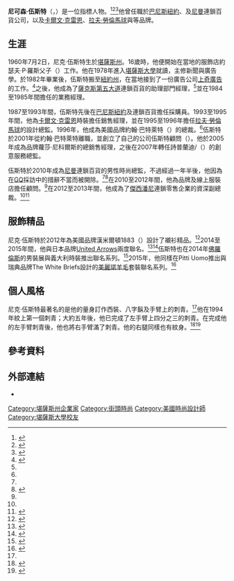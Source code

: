 {{Infobox Biography
| subject_name   = 尼克·伍斯特
| image_name     = 
| image_size     = 
| image_caption  =
| date_of_birth  = 1960年7月2日
| place_of_birth = {{USA}}[[堪薩斯州|堪薩斯州]]{{link-en|薩利納 (堪薩斯州)|Salina, Kansas|薩利納}}
| date_of_death  = 
| place_of_death = 
| occupation     = 時尚總監
}}

'''尼可森·伍斯特'''（{{lang-en|Nickelson Wooster}}，{{bd|1960年|7月2日}}）是一位{{le|街頭時尚|street style}}指標人物。<ref>{{cite web|author=Mark Anthony Green|url=http://www.gq.com/style/wear-it-now/201112/nick-wooster-christmas-gifts|title= Jolly Saint Nick’s Gift Guide|work= GQ|date=2011-12-20|accessdate=2015-05-08|archiveurl=https://web.archive.org/web/20120106062029/http://www.gq.com/style/wear-it-now/201112/nick-wooster-christmas-gifts/|archivedate=2012-01-06|deadurl=yes}}</ref><ref>{{cite web|url=http://www.out.com/fashion/truman-says/2013/09/10/out-street-nyfw-nick-wooster-ovadia-and-sons |title=OUT On The Street at NYFW|work=Out Magazine|date=2013-09-10|first=Andrew |last=Villagomez|accessdate=2015-05-08|archiveurl=https://web.archive.org/web/20150323005238/http://www.out.com/fashion/truman-says/2013/09/10/out-street-nyfw-nick-wooster-ovadia-and-sons|archivedate=2015-03-23|deadurl=no}}</ref><ref>{{cite web|url=http://articlesofstyle.com/38035/street-style-project-menswear-show-nyc/|title=Street Style: Project Menswear Show NYC|work=Articles of Style|date=2014-01-28|accessdate=2015-05-08|archiveurl=https://web.archive.org/web/20150305024522/http://articlesofstyle.com/38035/street-style-project-menswear-show-nyc|archivedate=2015-03-05|deadurl=yes}}</ref>他曾任職於[[巴尼斯紐約|巴尼斯紐約]]、{{le|波道夫·古德曼|Bergdorf Goodman}}及[[尼曼_(百貨公司)|尼曼]]連鎖百貨公司，以及[[卡爾文·克雷恩|卡爾文·克雷恩]]、[[拉夫·勞倫馬球|拉夫·勞倫馬球]]與{{le|托姆·布朗恩|Thom Browne}}等品牌。

== 生涯 ==
1960年7月2日，尼克·伍斯特生於[[堪薩斯州|堪薩斯州]]{{le|薩利納 (堪薩斯州)|Salina, Kansas|薩利納}}。16歲時，他便開始在當地的服飾店約瑟夫·P·羅斯父子（{{lang|en|Joseph P. Roth and Sons}}）工作。他在1978年進入[[堪薩斯大學|堪薩斯大學]]就讀，主修新聞與廣告學。於1982年畢業後，伍斯特搬至[[紐約州|紐約州]]，在當地接到了一份廣告公司[[上奇廣告|上奇廣告]]的工作。<ref name="bof">{{cite news|first=Tommye |last=Fitzpatrick|url=http://www.businessoffashion.com/articles/creative-class/the-creative-class-nickelson-wooster-creative-director |title=Nickelson Wooster, Creative Director|date= 2012-10-16|work= The Business of Fashion|accessdate=2015-05-08|archiveurl=https://web.archive.org/web/20150405045140/http://www.businessoffashion.com/articles/creative-class/the-creative-class-nickelson-wooster-creative-director|archivedate=2015-04-05|deadurl=no}}</ref>之後，他成為了[[薩克斯第五大道|薩克斯第五大道]]連鎖百貨的助理部門經理，<ref name="bof" />並在1984至1985年間擔任{{le|紐約雜誌|New York Magazine}}的業務經理。

1987至1993年間，伍斯特先後在[[巴尼斯紐約|巴尼斯紐約]]及{{le|波道夫·古德曼|Bergdorf Goodman}}連鎖百貨擔任採購員。1993至1995年間，他為[[卡爾文·克雷恩|卡爾文·克雷恩]]時裝擔任銷售經理，並在1995至1996年擔任[[拉夫·勞倫馬球|拉夫·勞倫馬球]]的設計總監。1996年，他成為美國品牌約翰·巴特萊特（{{lang|en|John Bartlett}}）的總裁。<ref name="bof" />伍斯特於2001年從約翰·巴特萊特離職，並創立了自己的公司伍斯特顧問（{{lang|en|Wooster Consultancy}}）。他於2005年成為品牌蘿莎·尼科爾斯的總銷售經理，之後在2007年轉任詩普蘭迪/{{le|埃拉·摩斯|Ella Moss}}（{{lang|en|Splendid/Ella Moss}}）的創意服務總監。

伍斯特於2010年成為[[尼曼_(百貨公司)|尼曼]]連鎖百貨的男性時尚總監，不過經過一年半後，他因為在[[GQ|GQ]]採訪中的措辭不當而被開除。<ref name="bof" /><ref name="nyp">{{cite web|first=James|last=Covert|url=http://nypost.com/2012/04/27/nickelson-wooster-to-become-creative-director-for-jcpenneys-mens-clothing-business/ |title=Nickelson Wooster to become creative director for JCPenney’s men’s clothing business|work= New York Post|date=2012-04-27|accessdate=2015-05-08|archiveurl=https://web.archive.org/web/20150514013840/http://nypost.com/2012/04/27/nickelson-wooster-to-become-creative-director-for-jcpenneys-mens-clothing-business/|archivedate=2015-05-14|deadurl=no}}</ref>在2010至2012年間，他為{{le|托姆·布朗恩|Thom Browne}}品牌及線上服裝店{{le|吉爾特集團|Gilt Groupe}}擔任顧問。<ref name="bof" />在2012至2013年間，他成為了[[傑西潘尼|傑西潘尼]]連鎖零售企業的資深副總裁。<ref name="nyp" /><ref>{{cite web|first=James |last=Covert|url=http://nypost.com/2013/04/17/an-ill-fitting-suit-wooster-joins-penney-exec-exodus/ |title=An ill-fitting suit: Wooster joins Penney exec exodus|work= New York Post |date=2013-04-17|accessdate=2015-05-08|archiveurl=https://web.archive.org/web/20150518192803/http://nypost.com/2013/04/17/an-ill-fitting-suit-wooster-joins-penney-exec-exodus/|archivedate=2015-05-18|deadurl=no}}</ref>

== 服飾精品 ==
尼克·伍斯特於2012年為美國品牌漢米爾頓1883（{{lang|en|Hamilton 1883}}）設計了襯衫精品。<ref>{{cite web|first=Alec|last= Banks|url=http://hypebeast.com/2012/08/hamilton-1883-for-project-wooster-collection|title= Hamilton 1883 for Project Wooster Collection|work=Hypebeast|date=2012-08-15|accessdate=2015-05-08|archiveurl=https://web.archive.org/web/20150518075848/http://hypebeast.com/2012/08/hamilton-1883-for-project-wooster-collection|archivedate=2015-05-18|deadurl=no}}</ref>2014至2015年間，他與日本品牌[[United_Arrows|United Arrows]]兩度聯名。<ref>{{cite web|first=Alec |last=Banks|url=http://hypebeast.com/2014/4/nick-wooster-x-united-arrows-collection|title= Nick Wooster x UnitNew York, ed Arrows Collection|work= Hypebeast |date=2014-04-04|accessdate=2015-05-08|archiveurl=https://web.archive.org/web/20150518075844/http://hypebeast.com/2014/4/nick-wooster-x-united-arrows-collection|archivedate=2015-05-18|deadurl=no}}</ref><ref>{{cite web|first=Cameron |last=Wolf|url=http://www.complex.com/style/2015/04/nick-wooster-united-arrows-2015-spring-summer-collection |title=United Arrow’s Collaboration With Nick Wooster Might Get You Street Styled by Tommy Ton, Too|work= Complex|date=2015-04-02|accessdate=2015-05-08|archiveurl=https://web.archive.org/web/20150518074912/http://www.complex.com/style/2015/04/nick-wooster-united-arrows-2015-spring-summer-collection|archivedate=2015-05-18|deadurl=no}}</ref>伍斯特也在2014年[[佛羅倫斯|佛羅倫斯]]的男裝展{{le|Pitti Uomo|Pitti Uomo}}與義大利時裝{{le|Lardini|Lardini}}推出聯名系列。<ref>{{cite web|first=Guy |last=Trebay|url=http://www.nytimes.com/2014/06/21/fashion/Nick-Wooster-Instagram-Mens-Fashion-Design-Debut-at-Pitti-Uomo.html |title=Nick Wooster, One-Man Brand|work= The New York Times|date=2014-06-19|accessdate=2015-05-08|archiveurl=https://web.archive.org/web/20150402221102/http://www.nytimes.com/2014/06/21/fashion/Nick-Wooster-Instagram-Mens-Fashion-Design-Debut-at-Pitti-Uomo.html?_r=0|archivedate=2015-04-02|deadurl=no}}</ref>2015年，他同樣在Pitti Uomo推出與瑞典品牌The White Briefs設計的[[美麗諾羊|美麗諾羊毛]]套裝聯名系列。<ref>{{cite web|first=Jesse|last= Steinbach|url=http://www.out.com/fashion/truman-says/2015/01/14/nick-wooster-woolmark-white-briefs-merino-wool-collection |title=Nick Wooster Unveils Collaboration with The White Briefs & Woolmark|work=Out Magazine|date= 2015-01-14|accessdate=2015-05-08|archiveurl=https://web.archive.org/web/20150518071837/http://www.out.com/fashion/truman-says/2015/01/14/nick-wooster-woolmark-white-briefs-merino-wool-collection|archivedate=2015-05-18|deadurl=no}}</ref>

== 個人風格 ==
尼克·伍斯特最著名的是他的量身訂作西裝、八字鬍及手臂上的刺青。<ref name="bof" />他在1994年紋上第一個刺青；大約五年後，他已完成了左手臂上四分之三的刺青。在完成他的左手臂刺青後，他也將右手臂滿了刺青。他的右腿同樣也有紋身。<ref>{{cite web|url=http://www.esquire.com/style/advice/a10637/nick-wooster-tattoos-072811/ |title=Nick Wooster on Whether You Should Get a Tattoo|work=Esquire|date=2011-07-28|accessdate=2015-05-08|archiveurl=https://web.archive.org/web/20150518082719/http://www.esquire.com/style/advice/a10637/nick-wooster-tattoos-072811/|archivedate=2015-05-18|deadurl=no}}</ref><ref>{{cite web|first=Sean |last=Hotchkiss|url=http://www.gq.com/style/blogs/the-gq-eye/2011/08/tumblrs-to-know-nickelson-wooster.html |title=Tumblrs to Know… Nickelson Wooster|work=GQ |date=2011-08-05|accessdate=2015-05-08|archiveurl=https://web.archive.org/web/20160307083644/http://www.gq.com/story/tumblrs-to-know-nickelson-wooster|archivedate=2016-03-07|deadurl=no}}</ref>

== 參考資料 ==
{{reflist}}

== 外部連結 ==
* {{Official website|http://www.nickwooster.com/}}

{{DEFAULTSORT:Wooster, Nick}}

[[Category:堪薩斯州企業家|Category:堪薩斯州企業家]]
[[Category:街頭時尚|Category:街頭時尚]]
[[Category:美國時尚設計師|Category:美國時尚設計師]]
[[Category:堪薩斯大學校友|Category:堪薩斯大學校友]]